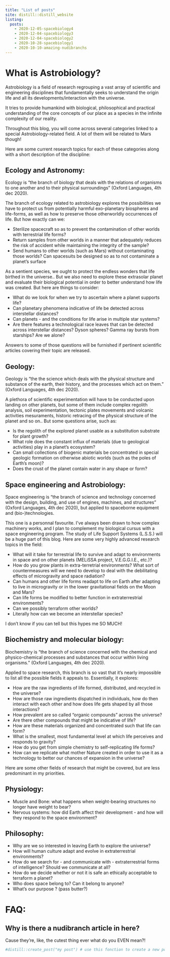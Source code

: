```yaml
---
title: "List of posts"
site: distill::distill_website
listing: 
  posts:
    - 2020-12-05-spacebiology4
    - 2020-12-04-spacebiology3
    - 2020-12-04-spacebiology2
    - 2020-10-28-spacebiology1
    - 2020-10-10-amazing-nudibranchs
---
```

# What is Astrobiology?
Astrobiology is a field of research regrouping a vast array of scientific and engineering disciplines that fundamentally seeks to understand the origin life and all its developments/interaction with the universe.
  
It tries to provide humankind with biological, philosophical and practical understanding of the core concepts of our place as a species in the infinite complexity of our reality.
  
Throughout this blog, you will come across several categories linked to a special Astrobiology-related field. A lot of them will be related to Mars though!
  
Here are some current research topics for each of these categories along with a short description of the discipline:
  
## Ecology and Astronomy:
  
Ecology is "the branch of biology that deals with the relations of organisms to one another and to their physical surroundings" (Oxford Languages, 4th dec 2020).
  
The branch of ecology related to astrobiology explores the possibilities we have to protect us from potentially harmful exo-planetary biospheres and life-forms, as well as how to preserve those otherworldly occurrences of life. But how exactly can we:
  
* Sterilize spacecraft so as to prevent the contamination of other worlds with terrestrial life forms?
* Return samples from other worlds in a manner that adequately reduces the risk of accident while maintaining the integrity of the sample?
* Send humans to other worlds (such as Mars) without contaminating those worlds? Can spacesuits be designed so as to not  contaminate a planet's surface
  
As a sentient species, we ought to protect the endless wonders that life birthed in the universe.. But we also need to explore these extrasolar planet and evaluate their biological potential in order to better understand how life was created. But here are things to consider:
  
* What do we look for when we try to ascertain where a planet supports life? 
* Can planetary phenomena indicative of life be detected across interstellar distances? 
* Can planets - and the conditions for life arise in multiple star systems?
* Are there features a technological race leaves that can be detected across interstellar distances? Dyson spheres? Gamma ray bursts from starships? Are we alone?
  
Answers to some of those questions will be furnished if pertinent scientific articles covering their topic are released.
  
## Geology:
  
Geology is "the the science which deals with the physical structure and substance of the earth, their history, and the processes which act on them." (Oxford Languages, 4th dec 2020).
  
A plethora of scientific experimentation will have to be conducted upon landing on other planets, but some of them include complex regolith analysis, soil experimentation, tectonic plates movements and volcanic activities mesuraments, historic retracing of the physical structure of the planet and so on.. But some questions arise, such as:
  
* Is the regolith of the explored planet usable as a substitution substrate for plant growth?
* What role does the constant influx of materials (due to geological activities) play in a planet's ecosystem? 
* Can small collections of biogenic materials be concentrated in special geologic formation on otherwise abiotic worlds (such as the poles of Earth's moon)?
* Does the crust of the planet contain water in any shape or form?
  
## Space engineering and Astrobiology:
  
Space engineering is "the branch of science and technology concerned with the design, building, and use of engines, machines, and structures" (Oxford Languages, 4th dec 2020), but applied to spaceborne equipment and (bio-)technologies.
  
This one is a personnal favourite. I've always been drawn to how complex machinery works, and I plan to complement my biological cursus with a space engineering program. The study of Life Support Systems (L.S.S.) will be a huge part of this blog. Here are some very highly advanced research topics in the field:
  
* What will it take for terrestrial life to survive and adapt to environments in space and on other planets (MELiSSA project, V.E.G.G.I.E., etc.)?
* How do you grow plants in extra-terretrial environments?
  What sort of countermeasures will we need to develop to deal with the debilitating effects of microgravity and space radiation?
* Can humans and other life forms readapt to life on Earth after adapting to live in microgravity or in the lower gravitational fields on the Moon and Mars?
* Can life forms be modified to better function in extraterrestrial environments?
* Can we possibly terraform other worlds?
* Literally how can we become an interstellar species?
  
I don't know if you can tell but this hypes me SO MUCH!
  
## Biochemistry and molecular biology:
  
Biochemistry is "the branch of science concerned with the chemical and physico-chemical processes and substances that occur within living organisms." (Oxford Languages, 4th dec 2020). 
  
Applied to space research, this branch is so vast that it's nearly impossible to list all the possible fields it appeals to. Essentially, it explores:
  
* How are the raw ingredients of life formed, distributed, and recycled in the universe? 
* How are those raw ingredients dispatched in individuals, how do then interact with each other and how does life gets shaped by all those interactions?
* How prevalent are so called "organic compounds" across the universe?
* Are there other compounds that might be indicative of life? 
* How are these materials organized and concentrated such that life can form? 
* What is the smallest, most fundamental level at which life perceives and responds to gravity?
* How do you get from simple chemistry to self-replicating life forms?
* How can we replicate what mother Nature created in order to use it as a technology to better our chances of expansion in the universe?
  
Here are some other fields of research that might be covered, but are less predominant in my priorities.
  
## Physiology:
  
* Muscle and Bone: what happens when weight-bearing structures no longer have weight to bear?
* Nervous systems: how did Earth affect their development - and how will they respond to the space environment?
  
## Philosophy:
  
* Why are we so interested in leaving Earth to explore the universe?
* How will human culture adapt and evolve in extraterrestrial environments?
* How do we search for - and communicate with - extraterrestrial forms of intelligence? Should we communicate at all?
* How do we decide whether or not it is safe an ethically acceptable to terraform a planet?
* Who does space belong to? Can it belong to anyone?
* What's our purpose ? (pass butter?)
  
# FAQ:
  
## Why is there a nudibranch article in here?
  
Cause they're, like, the cutest thing ever what do you EVEN mean?! 
  
```r
#distill::create_post("my post") # use this fonction to create a new post
```


